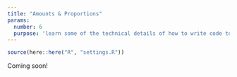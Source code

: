 ```yaml
---
title: "Amounts & Proportions"
params:
  number: 6
  purpose: 'learn some of the technical details of how to write code to create "good" information visualizations that follow the design principles we discussed last week. We will focus on graphing **amounts** and **proportions**.'
---
```


```r
source(here::here("R", "settings.R"))
```

Coming soon!
